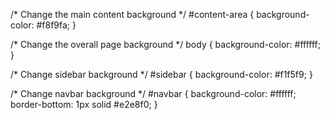 /* Change the main content background */
#content-area {
  background-color: #f8f9fa;
}

/* Change the overall page background */
body {
  background-color: #ffffff;
}

/* Change sidebar background */
#sidebar {
  background-color: #f1f5f9;
}

/* Change navbar background */
#navbar {
  background-color: #ffffff;
  border-bottom: 1px solid #e2e8f0;
}